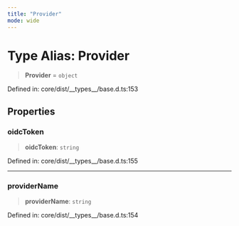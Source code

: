 ```yaml
---
title: "Provider"
mode: wide
---
```

  
# Type Alias: Provider

> **Provider** = `object`

Defined in: core/dist/\_\_types\_\_/base.d.ts:153

## Properties

### oidcToken

> **oidcToken**: `string`

Defined in: core/dist/\_\_types\_\_/base.d.ts:155

***

### providerName

> **providerName**: `string`

Defined in: core/dist/\_\_types\_\_/base.d.ts:154
